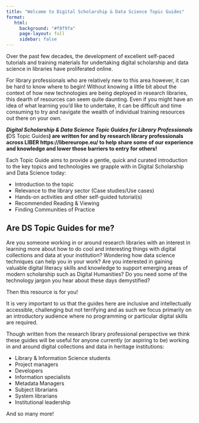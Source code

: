 ```yaml
---
title: "Welcome to Digital Scholarship & Data Science Topic Guides"
format: 
   html:
     background: "#f8f9fa" 
     page-layout: full
     sidebar: false
---
```


Over the past few decades, the development of excellent self-paced tutorials and training materials for undertaking digital scholarship and data science in libraries have proliferated online. 

For library professionals who are relatively new to this area however, it can be hard to know where to begin! Without knowing a little bit about the context of how new technologies are being deployed in research libraries, this dearth of resources can seem quite daunting. Even if you might have an idea of what learning you’d like to undertake, it can be difficult and time consuming to try and navigate the wealth of individual training resources out there on your own.

**_Digital Scholarship & Data Science Topic Guides for Library Professionals_ (**DS Topic Guides**) are written for and by research library professionals across LIBER https://libereurope.eu/ to help share some of our experience and knowledge and lower those barriers to entry for others!** 

Each Topic Guide aims to provide a gentle, quick and curated introduction to the key topics and technologies we grapple with in Digital Scholarship and Data Science today:

- Introduction to the topic
- Relevance to the library sector (Case studies/Use cases)
- Hands-on activities and other self-guided tutorial(s)
- Recommended Reading & Viewing
- Finding Communities of Practice

## Are **DS Topic Guides** for me?
Are you someone working in or around research libraries with an interest in learning more about how to do cool and interesting things with digital collections and data at your institution? Wondering how data science techniques can help you in your work? Are you interested in gaining valuable digital literacy skills and knowledge to support emerging areas of modern scholarship such as Digital Humanities? Do you need some of the technology jargon you hear about these days demystified?

Then this resource is for you!

It is very important to us that the guides here are inclusive and intellectually accessible, challenging but not terrifying and as such we focus primarily on an introductory audience where no programming or particular digital skills are required.

Though written from the research library professional perspective we think these guides will be useful for anyone currently (or aspiring to be) working in and around digital collections and data in heritage institutions:

- Library & Information Science students
- Project managers
- Developers
- Information specialists
- Metadata Managers
- Subject librarians
- System librarians
- Institutional leadership

And so many more!
 


